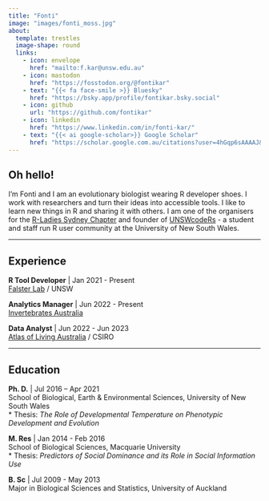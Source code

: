 ```yaml
---
title: "Fonti"
image: "images/fonti_moss.jpg"
about: 
  template: trestles
  image-shape: round
  links:
    - icon: envelope
      href: "mailto:f.kar@unsw.edu.au"
    - icon: mastodon
      href: "https://fosstodon.org/@fontikar"
    - text: "{{< fa face-smile >}} Bluesky"
      href: "https://bsky.app/profile/fontikar.bsky.social"
    - icon: github
      url: "https://github.com/fontikar"
    - icon: linkedin
      href: "https://www.linkedin.com/in/fonti-kar/"
    - text: "{{< ai google-scholar>}} Google Scholar"
      href: "https://scholar.google.com.au/citations?user=4hGqp6sAAAAJ&hl=en&inst=7289110936595769722"
---
```


:::{#hero-heading}

:::{.column-body-outset}

## Oh hello! 

I'm Fonti and I am an evolutionary biologist wearing R developer shoes. I work with researchers and turn their ideas into accessible tools. I like to learn new things in R and sharing it with others. I am one of the organisers for the [R-Ladies Sydney Chapter](https://rladiessydney.org/) and founder of [UNSWcodeRs](https://unsw-coders.netlify.app/) - a student and staff run R user community at the University of New South Wales.

-----------------------------------------------------------------------------

## Experience

**R Tool Developer** | Jan 2021 - Present  
[Falster Lab](https://danielfalster.com/) / UNSW

**Analytics Manager** | Jun 2022 - Present  
[Invertebrates Australia](https://invertebratesaustralia.org/)

**Data Analyst** | Jun 2022 - Jun 2023  
[Atlas of Living Australia](https://labs.ala.org.au/about.html) / CSIRO

-----------------------------------------------------------------------------

## Education

**Ph. D.** | Jul 2016 – Apr 2021  
School of Biological, Earth & Environmental Sciences, University of New South Wales  
  * Thesis: *The Role of Developmental Temperature on Phenotypic Development and Evolution*

**M. Res** | Jan 2014 - Feb 2016  
School of Biological Sciences, Macquarie University  
  * Thesis: *Predictors of Social Dominance and its Role in Social Information Use* 

**B. Sc** | Jul 2009 - May 2013  
Major in Biological Sciences and Statistics, University of Auckland

:::

:::
